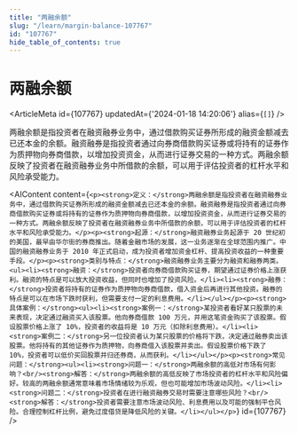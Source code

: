 ```yaml
---
title: "两融余额"
slug: "/learn/margin-balance-107767"
id: "107767"
hide_table_of_contents: true
---
```



# 两融余额

<ArticleMeta id={107767} updatedAt={'2024-01-18 14:20:06'} alias={`[]`} />
<div className='border-solid border-b border-t-0 my-4 border-[var(--ifm-color-gray-300)]' />

两融余额是指投资者在融资融券业务中，通过借款购买证券所形成的融资金额减去已还本金的余额。融资融券是指投资者通过向券商借款购买证券或将持有的证券作为质押物向券商借款，以增加投资资金，从而进行证券交易的一种方式。两融余额反映了投资者在融资融券业务中所借款的余额，可以用于评估投资者的杠杆水平和风险承受能力。

<AIContent content={`<p><strong>定义：</strong>两融余额是指投资者在融资融券业务中，通过借款购买证券所形成的融资金额减去已还本金的余额。融资融券是指投资者通过向券商借款购买证券或将持有的证券作为质押物向券商借款，以增加投资资金，从而进行证券交易的一种方式。两融余额反映了投资者在融资融券业务中所借款的余额，可以用于评估投资者的杠杆水平和风险承受能力。</p><p><strong>起源：</strong>融资融券业务起源于 20 世纪初的美国，最早由华尔街的券商推出。随着金融市场的发展，这一业务逐渐在全球范围内推广。中国的融资融券业务于 2010 年正式启动，成为投资者增加资金杠杆、提高投资收益的一种重要手段。</p><p><strong>类别与特点：</strong>融资融券业务主要分为融资和融券两类。<ul><li><strong>融资：</strong>投资者向券商借款购买证券，期望通过证券价格上涨获利。融资的特点是可以放大投资收益，但同时也增加了投资风险。</li><li><strong>融券：</strong>投资者将持有的证券作为质押物向券商借款，借入资金后再进行其他投资。融券的特点是可以在市场下跌时获利，但需要支付一定的利息费用。</li></ul></p><p><strong>具体案例：</strong><ul><li><strong>案例一：</strong>某投资者看好某只股票的未来表现，决定通过融资买入该股票。他向券商借款 100 万元，并用这笔资金购买了该股票。假设股票价格上涨了 10%，投资者的收益将是 10 万元（扣除利息费用）。</li><li><strong>案例二：</strong>另一位投资者认为某只股票的价格将下跌，决定通过融券卖出该股票。他将持有的其他证券作为质押物，向券商借入该股票并卖出。假设股票价格下跌了 10%，投资者可以低价买回股票并归还券商，从而获利。</li></ul></p><p><strong>常见问题：</strong><ul><li><strong>问题一：</strong>两融余额的高低对市场有何影响？<br/><strong>解答：</strong>两融余额的高低反映了市场投资者的杠杆水平和风险偏好。较高的两融余额通常意味着市场情绪较为乐观，但也可能增加市场波动风险。</li><li><strong>问题二：</strong>投资者在进行融资融券交易时需要注意哪些风险？<br/><strong>解答：</strong>投资者需要注意市场波动风险、利息费用以及可能的强制平仓风险。合理控制杠杆比例，避免过度借贷是降低风险的关键。</li></ul></p>`} id={107767} />
